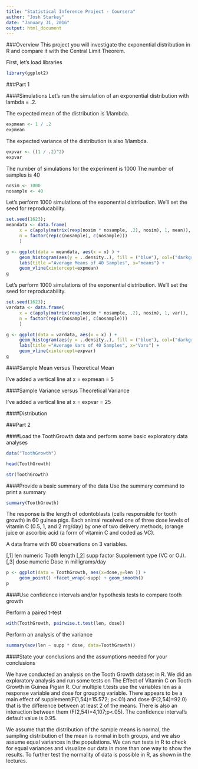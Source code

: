 ```yaml
---
title: "Statistical Inference Project - Coursera"
author: "Josh Starkey"
date: "January 31, 2016"
output: html_document
---
```


###Overview
This project you will investigate the exponential distribution in R and compare it with the Central Limit Theorem.   

First, let's load libraries
```r
library(ggplot2)
```

###Part 1

####Simulations
Let's run the simulation of an exponential distribution with lambda = .2.

The expected mean of the distribution is 1/lambda.
```r
expmean <- 1 / .2
expmean
```
The expected variance of the distribution is also 1/lambda.
```r
expvar <- ((1 / .2)^2)
expvar
```
The number of simulations for the experiment is 1000
The number of samples is 40
```r
nosim <- 1000
nosample <- 40
```
Let's perform 1000 simulations of the exponential distribution.  We'll set the seed for reproducability.  
```r
set.seed(1623);
meandata <- data.frame(
     x = c(apply(matrix(rexp(nosim * nosample, .2), nosim), 1, mean)),
     n = factor(rep(c(nosample), c(nosample))) 
     )
```

```r
g <- ggplot(data = meandata, aes(x = x) ) +
     geom_histogram(aes(y = ..density..), fill = ("blue"), col=("darkgreen"), alpha=.4) +
     labs(title ="Average Means of 40 Samples", x="means") +
     geom_vline(xintercept=expmean)
g
```

Let's perform 1000 simulations of the exponential distribution.  We'll set the seed for reproducability.  
```r
set.seed(1623);
vardata <- data.frame(
     x = c(apply(matrix(rexp(nosim * nosample, .2), nosim), 1, var)),
     n = factor(rep(c(nosample), c(nosample))) 
     )
```

```r
g <- ggplot(data = vardata, aes(x = x) ) +
     geom_histogram(aes(y = ..density..), fill = ("blue"), col=("darkgreen"), alpha=.4) +
     labs(title ="Average Vars of 40 Samples", x="Vars") +
     geom_vline(xintercept=expvar)
g
```

####Sample Mean versus Theoretical Mean

I've added a vertical line at x = expmean = 5

####Sample Variance versus Theoretical Variance

I've added a vertical line at x = expvar = 25

####Distribution

###Part 2

####Load the ToothGrowth data and perform some basic exploratory data analyses
```r
data("ToothGrowth")

head(ToothGrowth)

str(ToothGrowth)

```

####Provide a basic summary of the data
Use the summary command to print a summary
```r
summary(ToothGrowth)
```
The response is the length of odontoblasts (cells responsible for tooth growth) in 60 guinea pigs. Each animal received one of three dose levels of vitamin C (0.5, 1, and 2 mg/day) by one of two delivery methods, (orange juice or ascorbic acid (a form of vitamin C and coded as VC).

A data frame with 60 observations on 3 variables.

[,1]	len	numeric	Tooth length
[,2]	supp	factor	Supplement type (VC or OJ).
[,3]	dose	numeric	Dose in milligrams/day

```r
p <- ggplot(data = ToothGrowth, aes(x=dose,y=len )) + 
     geom_point() +facet_wrap(~supp) + geom_smooth() 
p
```

####Use confidence intervals and/or hypothesis tests to compare tooth growth

Perform a paired t-test
```r
with(ToothGrowth, pairwise.t.test(len, dose))
```

Perform an analysis of the variance
```r
summary(aov(len ~ supp * dose, data=ToothGrowth))
```
####State your conclusions and the assumptions needed for your conclusions

We have conducted an analysis on the Tooth Growth dataset in R. We did an exploratory analysis and run some tests on The Effect of Vitamin C on Tooth Growth in Guinea Pigsin R. Our multiple t.tests use the variables len as a response variable and dose for grouping variable. There appears to be a main effect of supplement(F(1,54)=15.572; p<.01) and dose (F(2,54)=92.0) that is the difference between at least 2 of the means. There is also an interaction between them (F(2,54)=4,107;p<.05). The confidence interval’s default value is 0.95.

We assume that the distribution of the sample means is normal, the sampling distribution of the mean is normal in both groups, and we also assume equal variances in the populations. We can run tests in R to check for equal variances and visualize our data in more than one way to show the results. To further test the normality of data is possible in R, as shown in the lectures.
